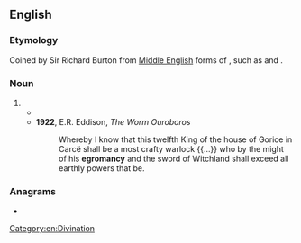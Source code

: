 ==English==

===Etymology===
Coined by Sir Richard Burton from [[Middle English]] forms of {{m|en|necromancy}}, such as {{m|enm|egremauncey}} and {{m|enm|egremauncye}}.

===Noun===
{{en-noun|-}}

# {{alt form|en|necromancy}}
#* {{RQ:Burton 1000|passage=Then she stood up; and, pronouncing some word to me unintelligible, she said: &mdash; By virtue of my '''egromancy''' become thou half stone and half man; whereupon I became what thou seest, unable to rise or sit, and neither dead nor alive.}}
#* '''1922''', E.R. Eddison, ''The Worm Ouroboros''
#*: Whereby I know that this twelfth King of the house of Gorice in Carcë shall be a most crafty warlock {{...}} who by the might of his '''egromancy''' and the sword of Witchland shall exceed all earthly powers that be.

===Anagrams===
* {{anagrams|en|a=acegmnory|macrogyne}}

[[Category:en:Divination]]